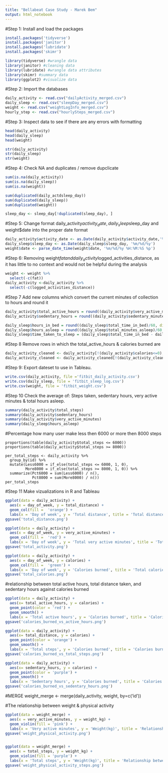 ---
title: "Bellabeat Case Study - Marek Bem"
output: html_notebook
---

#Step 1: Install and load the packages
```{r}
install.packages('tidyverse')
install.packages('janitor')
install.packages('lubridate')
install.packages('skimr')

library(tidyverse) #wrangle data
library(janitor) #cleaning data
library(lubridate) #wrangle data attributes
library(skimr) #summary data
library(ggplot2) #visualize data
```


#Step 2: Import the databases
```{r}
daily_activity <- read.csv("dailyActivity_merged.csv")
daily_sleep <- read.csv("sleepDay_merged.csv")
weight <- read.csv("weightLogInfo_merged.csv")
hourly_step <- read.csv("hourlySteps_merged.csv")
```


#Step 3: Inspect data to see if there are any errors with formatting

```{r}
head(daily_activity)
head(daily_sleep)
head(weight)

str(daily_activity)
str(daily_sleep)
str(weight)
```


#Step 4: Check NA and duplicates / remove dupclicate

```{r}
sum(is.na(daily_activity))
sum(is.na(daily_sleep))
sum(is.na(weight))

sum(duplicated(daily_actdsleep_day))
sum(duplicated(daily_sleep))
sum(duplicated(weight))

sleep_day <- sleep_day[!duplicated(sleep_day), ]
```

#Step 5: Change format daily_activity$activity_date, daily_sleep$sleep_day and weight$date into the proper date format 

```{r}
daily_activity$activity_date <- as.Date(daily_activity$activity_date,'%m/%d/%y')
daily_sleep$sleep_day <- as.Date(daily_sleep$sleep_day, '%m/%d/%y')
weight$date <- parse_date_time(weight$date, '%m/%d/%y %H:%M:%S %p')
```

#Step 6: Removing weight$fat and daily_activity$logged_activities_distance, as it has little to no context and would not be helpful during the analysis 

```{r}
weight <- weight %>% 
  select(-c(fat))
daily_activity <-daily_activity %>% 
  select(-c(logged_activities_distance))
```


#Step 7 Add new columns which convert the current minutes of collection to hours and round it
```{r}
daily_activity$total_active_hours = round((daily_activity$very_active_minutes + daily_activity$fairly_active_minutes + daily_activity$lightly_active_minutes)/60, digits = 2)
daily_activity$sedentary_hours = round((daily_activity$sedentary_minutes)/60, digits = 2)

daily_sleep$hours_in_bed = round((daily_sleep$total_time_in_bed)/60, digits = 2)
daily_sleep$hours_asleep = round((daily_sleep$total_minutes_asleep)/60, digits = 2)
daily_sleep$time_taken_to_sleep = (daily_sleep$total_time_in_bed - daily_sleep$total_minutes_asleep)
```

#Step 8 Remove rows in which the total_active_hours & calories burned are 

```{r}
daily_activity_cleaned <- daily_activity[!(daily_activity$calories<=0),]
daily_activity_cleaned <- daily_activity_cleaned[!(daily_activity_cleaned$total_active_hours<=0.00),]
```


#Step 9: Export dateset to use in Tableau. 
```{r}
write.csv(daily_activity, file ='fitbit_daily_activity.csv')
write.csv(daily_sleep, file = 'fitbit_sleep_log.csv')
write.csv(weight, file = 'fitbit_weight.csv')
```


#Step 10 Check the average of: Steps taken, sedentary hours, very active minutes & total hours asleep.
```{r}
summary(daily_activity$total_steps)
summary(daily_activity$sedentary_hours)
summary(daily_activity$very_active_minutes)
summary(daily_sleep$hours_asleep)
```
#Percentage how many user make less then 6000 or more then 8000 steps
```
proportions(table(daily_activity$total_steps <= 6000))
proportions(table(daily_activity$total_steps >= 8000))

per_total_steps <- daily_activity %>% 
  group_by(id) %>% 
  mutate(Less6000 = if_else(total_steps <= 6000, 1, 0),
         More8000 = if_else(total_steps >= 8000, 1, 0)) %>% 
  summarize(Pct6000 = sum(Less6000) / n(),
            Pct8000 = sum(More8000) / n())
per_total_steps
```


#Step 11 Make vizualizations in R and Tableau  
```{r}
ggplot(data = daily_activity) +
  aes(x = day_of_week, y = total_distance) +
  geom_col(fill =  'orange') +
  labs(x = 'Day of week', y = 'Total distance', title = 'Total distance taken in a week')
ggsave('total_distance.png')

ggplot(data = daily_activity) +
  aes(x = day_of_week, y = very_active_minutes) +
  geom_col(fill =  'red') +
  labs(x = 'Day of week', y = 'Total very active minutes', title = 'Total activity in a week')
ggsave('total_activity.png')

ggplot(data = daily_activity) +
  aes(x = day_of_week, y = calories) +
  geom_col(fill =  'green') +
  labs(x = 'Day of week', y = 'Calories burned', title = 'Total calories burned in a week')
ggsave('total_calories.png')
```


  
#relationship between total active hours, total distance taken, and sedentary hours against calories burned 

```{r}
ggplot(data = daily_activity) +
  aes(x= total_active_hours, y = calories) +
  geom_point(color = 'red') +
  geom_smooth() +
  labs(x = 'Total active hours', y = 'Calories burned', title = 'Calories burned vs active hours')
ggsave('calories_burned_vs_active_hours.png')

ggplot(data = daily_activity) +
  aes(x= total_distance, y = calories) +
  geom_point(color = 'orange') +
  geom_smooth() +
  labs(x = 'Total steps', y = 'Calories burned', title = 'Calories burned vs total steps')
ggsave('calories_burned_vs_total_steps.png')

ggplot(data = daily_activity) +
  aes(x= sedentary_hours, y = calories) +
  geom_point(color = 'purple') +
  geom_smooth() +
  labs(x = 'Sedentary hours', y = 'Calories burned', title = 'Calories burned vs sedentary hours')
ggsave('calories_burned_vs_sedentary_hours.png')
```

#MERGE
weight_merge <- merge(daily_activity, weight, by=c('id'))

#The relationship between weight & physical activity
```{r}
ggplot(data = weight_merge) +
  aes(x = very_active_minutes, y = weight_kg) +
  geom_violin(fill = 'pink') +
  labs(x = 'Very active minutes', y = 'Weight(kg)', title = 'Relationship between weight and physical activity')
ggsave('weight_physical_activity.png')


ggplot(data = weight_merge) +
  aes(x = total_steps, y = weight_kg) +
  geom_violin(fill = 'purple') +
  labs(x = 'Total steps', y = 'Weight(kg)', title = 'Relationship between weight and physical activity')
ggsave('weight_physical_activity_steps.png')
```


